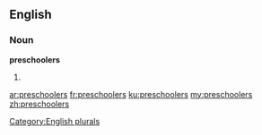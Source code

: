 ==English==

===Noun===
'''preschoolers'''

# {{plural of|preschooler}}

[[Category:English plurals]]

[[ar:preschoolers]]
[[fr:preschoolers]]
[[ku:preschoolers]]
[[my:preschoolers]]
[[zh:preschoolers]]